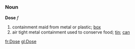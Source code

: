 =={{de}}==
===Noun===
'''Dose''' ''f''

# containment maid from metal or plastic; [[box]]
# air tight metal containment used to conserve food; [[tin]]; [[can]]

[[fr:Dose]]
[[gl:Dose]]